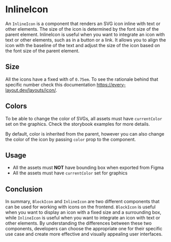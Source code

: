 
<Meta title="UI/Icons/InlineIcon/Docs" />

# InlineIcon

An `InlineIcon` is a component that renders an SVG icon inline with text or other elements. The size of the icon is determined by the font size of the parent element.
InlineIcon is useful when you want to integrate an icon with text or other elements, such as in a button or a link.
It allows you to align the icon with the baseline of the text and adjust the size of the icon based on the font size of the parent element.

## Size

All the icons have a fixed with of `0.75em`. To see the rationale behind that specific number check this documentation https://every-layout.dev/layouts/icon/.

## Colors

To be able to change the color of SVGs, all assets must have `currentColor` set on the graphics.
Check the storybook examples for more details.

By default, color is inherited from the parent, however you can also change the color of the icon by passing `color` prop to the component.

## Usage

- All the assets must **NOT** have bounding box when exported from Figma
- All the assets must have `currentColor` set for graphics

## Conclusion

In summary, `BlockIcon` and `InlineIcon` are two different components that can be used for working with icons on the frontend.
`BlockIcon` is useful when you want to display an icon with a fixed size and a surrounding box, while `InlineIcon` is useful when you want to integrate an icon with text or other elements.
By understanding the differences between these two components, developers can choose the appropriate one for their specific use case and create more effective and visually appealing user interfaces.
